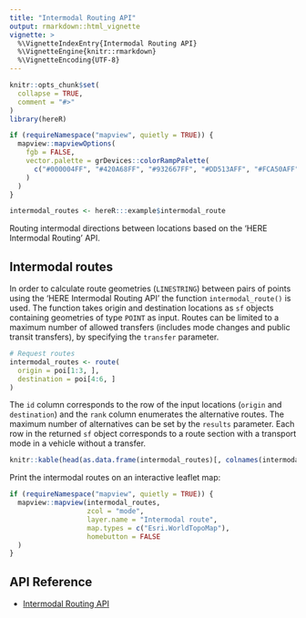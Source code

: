 ```yaml
---
title: "Intermodal Routing API"
output: rmarkdown::html_vignette
vignette: >
  %\VignetteIndexEntry{Intermodal Routing API}
  %\VignetteEngine{knitr::rmarkdown}
  %\VignetteEncoding{UTF-8}
---
```


```r
knitr::opts_chunk$set(
  collapse = TRUE,
  comment = "#>"
)
library(hereR)

if (requireNamespace("mapview", quietly = TRUE)) {
  mapview::mapviewOptions(
    fgb = FALSE,
    vector.palette = grDevices::colorRampPalette(
      c("#000004FF", "#420A68FF", "#932667FF", "#DD513AFF", "#FCA50AFF", "#FCFFA4FF")
    )
  )
}

intermodal_routes <- hereR:::example$intermodal_route
```

Routing intermodal directions between locations based on the 'HERE Intermodal Routing' API.

## Intermodal routes

In order to calculate route geometries (`LINESTRING`) between pairs of points using the 'HERE Intermodal Routing API' the function `intermodal_route()` is used. The function takes origin and destination locations as `sf` objects containing geometries of type `POINT` as input. Routes can be limited to a maximum number of allowed transfers (includes mode changes and public transit transfers), by specifying the `transfer` parameter.

```r
# Request routes
intermodal_routes <- route(
  origin = poi[1:3, ],
  destination = poi[4:6, ]
)
```

The `id` column corresponds to the row of the input locations (`origin` and `destination`) and the `rank` column enumerates the alternative routes. The maximum number of alternatives can be set by the `results` parameter. Each row in the returned `sf` object corresponds to a route section with a transport mode in a vehicle without a transfer.

```r
knitr::kable(head(as.data.frame(intermodal_routes)[, colnames(intermodal_routes) != "geometry"]), format = "html")
```

Print the intermodal routes on an interactive leaflet map:

```r
if (requireNamespace("mapview", quietly = TRUE)) {
  mapview::mapview(intermodal_routes,
                   zcol = "mode",
                   layer.name = "Intermodal route",
                   map.types = c("Esri.WorldTopoMap"),
                   homebutton = FALSE
  )
}
```

## API Reference

* [Intermodal Routing API](https://developer.here.com/documentation/intermodal-routing/dev_guide/index.html)
